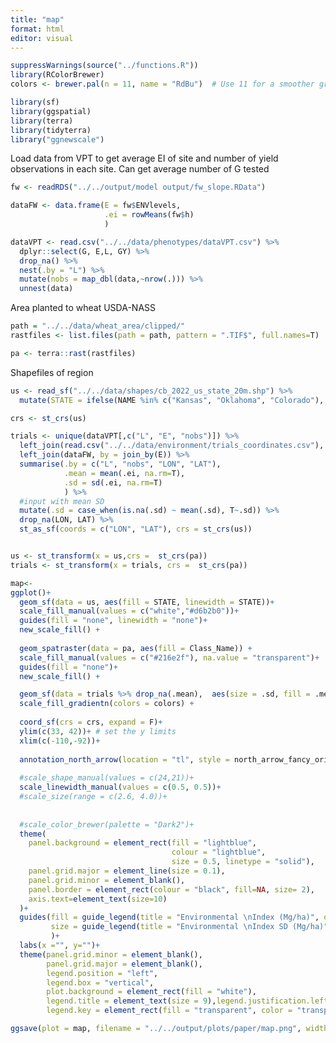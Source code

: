 ```yaml
---
title: "map"
format: html
editor: visual
---
```


```r
suppressWarnings(source("../functions.R"))
library(RColorBrewer)
colors <- brewer.pal(n = 11, name = "RdBu")  # Use 11 for a smoother gradient

library(sf)
library(ggspatial)
library(terra)
library(tidyterra)
library("ggnewscale")
```

Load data from VPT to get average EI of site and number of yield observations in each site. Can get average number of G tested

```r
fw <- readRDS("../../output/model output/fw_slope.RData")

dataFW <- data.frame(E = fw$ENVlevels, 
                     .ei = rowMeans(fw$h)
                     ) 

dataVPT <- read.csv("../../data/phenotypes/dataVPT.csv") %>% 
  dplyr::select(G, E,L, GY) %>% 
  drop_na() %>% 
  nest(.by = "L") %>% 
  mutate(nobs = map_dbl(data,~nrow(.))) %>% 
  unnest(data)
```

Area planted to wheat USDA-NASS

```r
path = "../../data/wheat_area/clipped/"
rastfiles <- list.files(path = path, pattern = ".TIF$", full.names=T)

pa <- terra::rast(rastfiles)
```

Shapefiles of region

```r
us <- read_sf("../../data/shapes/cb_2022_us_state_20m.shp") %>% 
  mutate(STATE = ifelse(NAME %in% c("Kansas", "Oklahoma", "Colorado"), "TRIAL", "Other"))

crs <- st_crs(us)

trials <- unique(dataVPT[,c("L", "E", "nobs")]) %>% 
  left_join(read.csv("../../data/environment/trials_coordinates.csv"), by = join_by(L)) %>% 
  left_join(dataFW, by = join_by(E)) %>% 
  summarise(.by = c("L", "nobs", "LON", "LAT"), 
            .mean = mean(.ei, na.rm=T), 
            .sd = sd(.ei, na.rm=T)
            ) %>% 
  #input with mean SD
  mutate(.sd = case_when(is.na(.sd) ~ mean(.sd), T~.sd)) %>% 
  drop_na(LON, LAT) %>% 
  st_as_sf(coords = c("LON", "LAT"), crs = st_crs(us)) 


us <- st_transform(x = us,crs =  st_crs(pa)) 
trials <- st_transform(x = trials, crs =  st_crs(pa))
```

```r

map<- 
ggplot()+
  geom_sf(data = us, aes(fill = STATE, linewidth = STATE))+
  scale_fill_manual(values = c("white","#d6b2b0"))+
  guides(fill = "none", linewidth = "none")+
  new_scale_fill() +
  
  geom_spatraster(data = pa, aes(fill = Class_Name)) +
  scale_fill_manual(values = c("#216e2f"), na.value = "transparent")+
  guides(fill = "none")+
  new_scale_fill() +

  geom_sf(data = trials %>% drop_na(.mean),  aes(size = .sd, fill = .mean), stroke = 1.0, shape = 21, alpha = 1)+
  scale_fill_gradientn(colors = colors) +
  
  coord_sf(crs = crs, expand = F)+
  ylim(c(33, 42))+ # set the y limits
  xlim(c(-110,-92))+
  
  annotation_north_arrow(location = "tl", style = north_arrow_fancy_orienteering)+
  
  #scale_shape_manual(values = c(24,21))+
  scale_linewidth_manual(values = c(0.5, 0.5))+
  #scale_size(range = c(2.6, 4.0))+
  
  
  #scale_color_brewer(palette = "Dark2")+
  theme(
    panel.background = element_rect(fill = "lightblue",
                                    colour = "lightblue",
                                    size = 0.5, linetype = "solid"),
    panel.grid.major = element_line(size = 0.1), 
    panel.grid.minor = element_blank(), 
    panel.border = element_rect(colour = "black", fill=NA, size= 2), 
    axis.text=element_text(size=10)
  )+
  guides(fill = guide_legend(title = "Environmental \nIndex (Mg/ha)", override.aes = list(size = 6, shape = 21)), 
         size = guide_legend(title = "Environmental \nIndex SD (Mg/ha)")
         )+
  labs(x ="", y="")+
  theme(panel.grid.minor = element_blank(), 
        panel.grid.major = element_blank(),
        legend.position = "left",
        legend.box = "vertical",
        plot.background = element_rect(fill = "white"), 
        legend.title = element_text(size = 9),legend.justification.left  = "left", 
        legend.key = element_rect(fill = "transparent", color = "transparent"))

ggsave(plot = map, filename = "../../output/plots/paper/map.png", width = 8, height = 5, dpi = 600)

```

